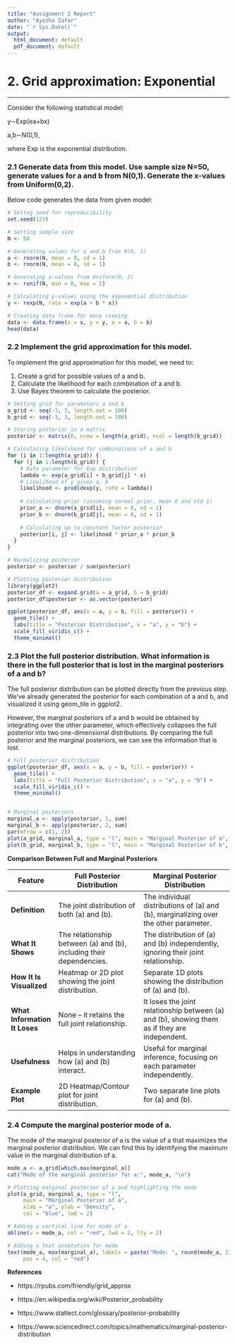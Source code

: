 ---
title: "Assignment 2 Report"
author: "Ayesha Zafar"
date: "`r Sys.Date()`"
output:
  html_document: default
  pdf_document: default
---

# 2. Grid approximation: Exponential

---
Consider the following statistical model:

y∼Exp(ea+bx)

a,b∼N(0,1),

where Exp is the exponential distribution.

### **2.1 Generate data from this model. Use sample size N=50, generate values for a and b from N(0,1). Generate the x-values from Uniform(0,2).**

Below code generates the data from given model:
```{r}
# Settng seed for reproducibility
set.seed(123)

# Setting sample size
N <- 50

# Generating values for a and b from N(0, 1)
a <- rnorm(N, mean = 0, sd = 1)
b <- rnorm(N, mean = 0, sd = 1)

# Generating x-values from Uniform(0, 2)
x <- runif(N, min = 0, max = 2)

# Calculating y-values using the exponential distribution
y <- rexp(N, rate = exp(a + b * x))

# Creating data frame for easy viewing
data <- data.frame(x = x, y = y, a = a, b = b)
head(data)

```

### **2.2 Implement the grid approximation for this model.**

To implement the grid approximation for this model, we need to:

1. Create a grid for possible values of a and b.
2. Calculate the likelihood for each combination of a and b.
3. Use Bayes theorem to calculate the posterior.

```{r}
# Setting grid for parameters a and b
a_grid <- seq(-3, 3, length.out = 100)
b_grid <- seq(-3, 3, length.out = 100)

# Storing posterior in a matrix
posterior <- matrix(0, nrow = length(a_grid), ncol = length(b_grid))

# Calculating likelihood for combinations of a and b
for (i in 1:length(a_grid)) {
  for (j in 1:length(b_grid)) {
    # Rate parameter for Exp distribution
    lambda <- exp(a_grid[i] + b_grid[j] * x)
    # Likelihood of y given a, b
    likelihood <- prod(dexp(y, rate = lambda))
    
    # Calculating prior (assuming normal prior, mean 0 and std 1)
    prior_a <- dnorm(a_grid[i], mean = 0, sd = 1)
    prior_b <- dnorm(b_grid[j], mean = 0, sd = 1)
    
    # Calculating up to constant factor posterior
    posterior[i, j] <- likelihood * prior_a * prior_b
  }
}

# Normalizing posterior
posterior <- posterior / sum(posterior)

# Plotting posterior distribution
library(ggplot2)
posterior_df <- expand.grid(a = a_grid, b = b_grid)
posterior_df$posterior <- as.vector(posterior)

ggplot(posterior_df, aes(x = a, y = b, fill = posterior)) +
  geom_tile() +
  labs(title = "Posterior Distribution", x = "a", y = "b") +
  scale_fill_viridis_c() +
  theme_minimal()

```


### **2.3 Plot the full posterior distribution. What information is there in the full posterior that is lost in the marginal posteriors of a and b?**

The full posterior distribution can be plotted directly from the previous step. We’ve already generated the posterior for each combination of a and b, and visualized it using geom_tile in ggplot2.

However, the marginal posteriors of a and b would be obtained by integrating over the other parameter, which effectively collapses the full posterior into two one-dimensional distributions. By comparing the full posterior and the marginal posteriors, we can see the information that is lost.

```{r}
# Full posterior distribution
ggplot(posterior_df, aes(x = a, y = b, fill = posterior)) +
  geom_tile() +
  labs(title = "Full Posterior Distribution", x = "a", y = "b") +
  scale_fill_viridis_c() +
  theme_minimal()


# Marginal posteriors
marginal_a <- apply(posterior, 1, sum)
marginal_b <- apply(posterior, 2, sum)
par(mfrow = c(1, 2))
plot(a_grid, marginal_a, type = "l", main = "Marginal Posterior of a", xlab = "a", ylab = "Density")
plot(b_grid, marginal_b, type = "l", main = "Marginal Posterior of b", xlab = "b", ylab = "Density")
```

**Comparison Between Full and Marginal Posteriors**

| Feature                      | Full Posterior Distribution                            | Marginal Posterior Distribution                          |
|------------------------------|--------------------------------------------------------|----------------------------------------------------------|
| **Definition**                | The joint distribution of both \(a\) and \(b\).        | The individual distributions of \(a\) and \(b\), marginalizing over the other parameter. |
| **What It Shows**             | The relationship between \(a\) and \(b\), including their dependencies. | The distribution of \(a\) and \(b\) independently, ignoring their joint relationship. |
| **How It Is Visualized**      | Heatmap or 2D plot showing the joint distribution.    | Separate 1D plots showing the distribution of \(a\) and \(b\). |
| **What Information It Loses** | None – it retains the full joint relationship.         | It loses the joint relationship between \(a\) and \(b\), showing them as if they are independent. |
| **Usefulness**                | Helps in understanding how \(a\) and \(b\) interact.  | Useful for marginal inference, focusing on each parameter independently. |
| **Example Plot**              | 2D Heatmap/Contour plot for joint distribution.        | Two separate line plots for \(a\) and \(b\). |

### **2.4 Compute the marginal posterior mode of a.**

The mode of the marginal posterior of a is the value of a that maximizes the marginal posterior distribution. We can find this by identifying the maximum value in the marginal distribution of a.

```{r}
mode_a <- a_grid[which.max(marginal_a)]
cat("Mode of the marginal posterior for a:", mode_a, "\n")

# Plotting marginal posterior of a and highlighting the mode
plot(a_grid, marginal_a, type = "l", 
     main = "Marginal Posterior of a", 
     xlab = "a", ylab = "Density", 
     col = "blue", lwd = 2)

# Adding a vertical line for mode of a
abline(v = mode_a, col = "red", lwd = 2, lty = 2)

# Adding a text annotation for mode
text(mode_a, max(marginal_a), labels = paste("Mode: ", round(mode_a, 2)), 
     pos = 4, col = "red")

```


**References**

- https://rpubs.com/friendly/grid_approx

- https://en.wikipedia.org/wiki/Posterior_probability

- https://www.statlect.com/glossary/posterior-probability

- https://www.sciencedirect.com/topics/mathematics/marginal-posterior-distribution



